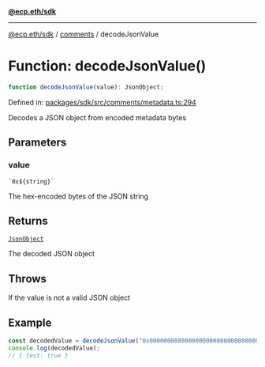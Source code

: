 [**@ecp.eth/sdk**](../../index.mdx)

***

[@ecp.eth/sdk](/sdk-reference/index.mdx) / [comments](/sdk-reference/comments/index.mdx) / decodeJsonValue

# Function: decodeJsonValue()

```ts
function decodeJsonValue(value): JsonObject;
```

Defined in: [packages/sdk/src/comments/metadata.ts:294](https://github.com/ecp-eth/comments-monorepo/blob/main/packages/sdk/src/comments/metadata.ts#L294)

Decodes a JSON object from encoded metadata bytes

## Parameters

### value

`` `0x${string}` ``

The hex-encoded bytes of the JSON string

## Returns

[`JsonObject`](/sdk-reference/comments/type-aliases/JsonObject.mdx)

The decoded JSON object

## Throws

If the value is not a valid JSON object

## Example

```ts
const decodedValue = decodeJsonValue("0x0000000000000000000000000000000000000000000000000000000000000000");
console.log(decodedValue);
// { test: true }
```
